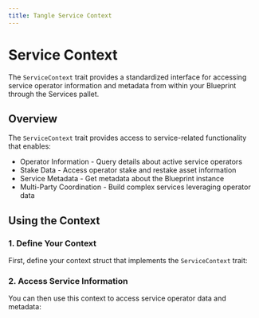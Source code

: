 ```yaml
---
title: Tangle Service Context
---
```



# Service Context

The `ServiceContext` trait provides a standardized interface for accessing service operator information and metadata from within your Blueprint through the Services pallet.

## Overview

The `ServiceContext` trait provides access to service-related functionality that enables:

- Operator Information - Query details about active service operators
- Stake Data - Access operator stake and restake asset information
- Service Metadata - Get metadata about the Blueprint instance
- Multi-Party Coordination - Build complex services leveraging operator data

<GithubFileReaderDisplay 
  url="https://github.com/tangle-network/gadget/blob/main/sdk/src/ctx.rs"
  fromLine={101}
  toLine={123}
  title="ServiceContext Trait Definition"
/>

## Using the Context

### 1. Define Your Context

First, define your context struct that implements the `ServiceContext` trait:

<GithubFileReaderDisplay 
  url="https://github.com/tangle-network/gadget/blob/main/macros/context-derive/tests/ui/01_basic.rs"
  fromLine={4}
  toLine={9}
  title="Service Context Definition"
/>

### 2. Access Service Information

You can then use this context to access service operator data and metadata:

<GithubFileReaderDisplay 
  url="https://github.com/tangle-network/gadget/blob/main/macros/context-derive/tests/ui/01_basic.rs"
  fromLine={20}
  toLine={20}
  title="Accessing Service Information"
/>
